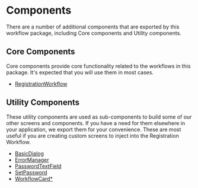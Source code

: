 # Components

There are a number of additional components that are exported by this workflow package, including Core components and Utility components.

## Core Components

Core components provide core functionality related to the workflows in this package. It's expected that you will use them in most cases.

- [RegistrationWorkflow](/workflows/registration-workflow/)

## Utility Components

These utility components are used as sub-components to build some of our other screens and components. If you have a need for them elsewhere in your application, we export them for your convenience. These are most useful if you are creating custom screens to inject into the Registration Workflow.


- [BasicDialog](/workflows/components/basic-dialog/)
- [ErrorManager](/workflows/components/error-manager/)
- [PasswordTextField](/workflows/components/password-text-field/)
- [SetPassword](/workflows/components/set-password/)
- [WorkflowCard*](/workflows/components/workflow-card/)
  